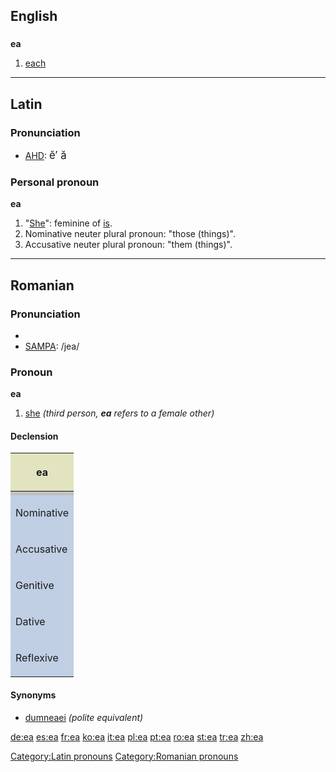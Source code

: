 {{see|-ea}}
==English==

==={{abbreviation}}===
'''ea'''

# [[each]]

----

==Latin==

===Pronunciation===
*[[AHD]]: <big> ĕ′ ă </big>

{{rfc-header|Personal pronoun}}
===Personal pronoun===
'''ea''' {{f}}

# "[[She]]": feminine of [[is]].
# Nominative neuter plural pronoun: "those (things)".
# Accusative neuter plural pronoun: "them (things)".

[[Category:Latin pronouns]]

----

==Romanian==

===Pronunciation===
*{{IPA|/je̯a/}}
*[[w:SAMPA|SAMPA]]: /jea/

===Pronoun===
'''ea'''

# [[she]] ''(third person, '''ea''' refers to a female other)''

====Declension====
{| style="width:30em;background:#F0F0F0"

|-
! colspan="3" style="background:#e2e4c0" | ea

|-
| style="background:#C0C0C0" | 
! style="background:#C0C0C0" | stressed
! style="background:#C0C0C0" | unstressed

|-
! style="height:3em;background:#c0cfe4" | Nominative
| align="center"| ea
| 

|-
! style="height:3em;background:#c0cfe4" | Accusative
| align="center"| (pe) ea
| align="center"| o

|-
! style="height:3em;background:#c0cfe4" | Genitive
| align="center"| [[ei]] / [[său]]
| 

|-
! style="height:3em;background:#c0cfe4" | Dative
| align="center"| ei
| align="center"| îi

|-
! style="height:3em;background:#c0cfe4" | Reflexive
| align="center"| se
| 

|}

====Synonyms====
*[[dumneaei]] ''(polite equivalent)''

[[Category:Romanian pronouns]]

[[de:ea]]
[[es:ea]]
[[fr:ea]]
[[ko:ea]]
[[it:ea]]
[[pl:ea]]
[[pt:ea]]
[[ro:ea]]
[[st:ea]]
[[tr:ea]]
[[zh:ea]]